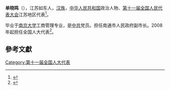 '''单晓鸣'''（{{bd|1964年||}}），江苏如东人，[[汉族|汉族]]，[[中华人民共和国|中华人民共和国]]政治人物、[[第十一届全国人民代表大会|第十一届全国人民代表大会]]江苏地区代表<ref>{{cite web|author=新华网|title=第十一届全国人大代表|url=http://news.xinhuanet.com/ziliao/2008-03/03/content_7708230.htm?node=36628|publisher=新华网|accessdate=2014-01-07|archive-date=2014-01-10|archive-url=https://web.archive.org/web/20140110211415/http://news.xinhuanet.com/ziliao/2008-03/03/content_7708230.htm?node=36628|dead-url=no}}</ref>。

毕业于[[南京大学|南京大学]]工商管理专业，是[[中共|中共]]党员。担任南通市人民政府副市长。2008年起担任全国人大代表<ref>{{cite news|title=全国人大代表信息-单晓鸣|url=http://210.82.31.1:8084/delegate/viewDelegate.action?dbid=110796|accessdate=2013-04-05|newspaper=全国人大网|archive-url=https://web.archive.org/web/20140529085205/http://www.npc.gov.cn/delegate/viewDelegate.action?dbid=110796|archive-date=2014-05-29|dead-url=yes}}</ref>。

==參考文獻==
{{reflist}}
[[Category:第十一届全国人大代表|Category:第十一届全国人大代表]]